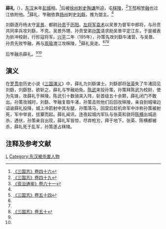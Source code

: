 '''薛礼'''（{{bd|2世纪||190年代|catIdx=X}}），[[东汉|东汉]]末年[[彭城|彭城]]相。<ref name=SGZ46>[[:s:三国志/卷046|《三国志》卷四十六]]</ref>后被[[徐州|徐州]][[刺史|刺史]][[陶谦|陶谦]]所迫，屯[[秣陵|秣陵]]，<ref name=SGZ49>[[:s:三国志/卷049|《三国志》卷四十九]]</ref>[[下邳|下邳]]相[[笮融|笮融]]也过江依附他。<ref name=ZZTJ61>[[:s:资治通鉴/卷061|《资治通鉴》卷六十一]]</ref>薛礼、笮融依靠[[扬州|扬州]]刺史[[刘繇|刘繇]]，推为盟主。<ref name=SGZ46/>

刘繇逐丹杨太守[[吴景|吴景]]、都尉[[孙贲|孙贲]]于[[历阳|历阳]]。[[左将军|左将军]][[袁术|袁术]]以吴景为督军中郎将，与孙贲共同率兵攻刘繇，不克。吴景外甥、孙贲堂弟[[孙策|孙策]]请求助吴景平定江东，于是被表为折冲校尉，行殄寇将军。[[兴平_(东汉)|兴平]]二年（195年），孙策先攻刘繇牛渚营，与吴景、孙贲先败笮融，再与[[周瑜|周瑜]]渡江攻秣陵，<ref name=SGZ54>[[:s:三国志/卷054|《三国志》卷五十四]]</ref>薛礼突走。<ref name=SGZ46/><ref name=ZZTJ61/><ref name=SGZ50>[[:s:三国志/卷050|《三国志》卷五十]]</ref>

后笮融杀薛礼。<ref name=SGZ49/><ref name=ZZTJ61/>

== 演义 ==
在[[罗贯中|罗贯中]]历史小说《[[三国演义|三国演义]]》中，薛礼为刘繇谋士。刘繇部将[[张英_(东汉)|张英]]失了牛渚回见刘繇，刘繇怒，欲斩之，薛礼与笮融劝免。[[陈武_(东汉)|陈武]]来投孙策，孙策拜陈武为校尉，使为先锋，攻薛礼于秣陵，陈武引十数骑突入阵，斩首级五十余颗，薛礼闭门不敢出。孙策攻城时，刘繇、笮融复取牛渚，孙策击败他们后回攻秣陵，亲自到城壕边诏谕薛礼投降，城上冷箭射中其左腿，孙策落马，回营后趁机命军中诈称孙策被射死，军中举哀，拔寨而起。薛礼闻讯，连夜起城内军队与张英和骁将[[陈横|陈横]]出城追杀，遇伏，孙策亲自出现，薛礼军皆惊，尽弃枪刃，拜于地下。张英、陈横都被杀，薛礼死于乱军，孙策遂占秣陵。

== 注释及参考文献 ==
{{reflist}}

{{DEFAULTSORT:X}}
[[Category:薛姓|L]]
[[Category:东汉被杀害人物|Category:东汉被杀害人物]]